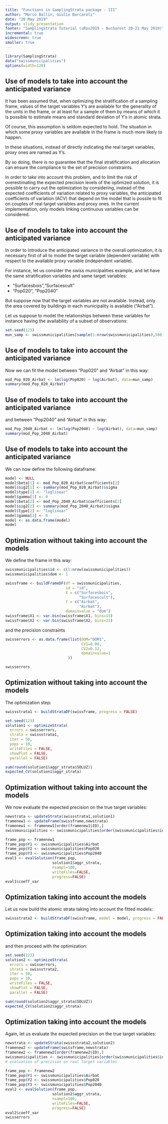 ```yaml
---
title: "Functions in SamplingStrata package - III"
author: "Marco Ballin, Giulio Barcaroli"
date: "20 May 2019"
output: slidy_presentation
footer: "SamplingStrata Tutorial (uRos2019 - Bucharest 20-21 May 2019)"
incremental: true
widescreen: true
smaller: true
---
```



```r
library(SamplingStrata)
data("swissmunicipalities")
options(width=120)
```

## Use of models to take into account the anticipated variance

It has been assumed that, when optimizing the stratification of a sampling frame,
values of the target variables Y’s are available for the generality of the units in the frame, or at least for a
sample of them by means of which it is possible to estimate means and standard deviation of Y’s in atomic
strata. 

Of course, this assumption is seldom expected to hold. The situation in which some proxy variables are
available in the frame is much more likely to happen. 

In these situations, instead of directly indicating the real target variables, proxy ones are named as Y’s. 

By so doing, there is no guarantee that the final stratification
and allocation can ensure the compliance to the set of precision constraints.

In order to take into account this problem, and to limit the risk of overestimating the expected precision levels
of the optimized solution, it is possible to carry out the optimization by considering, instead of the expected
coefficients of variation related to proxy variables, the anticipated coefficients of variation (ACV) that depend on
the model that is possile to fit on couples of real target variables and proxy ones. In the current
implementation, only models linking continuous variables can be considered.

## Use of models to take into account the anticipated variance

In order to introduce the anticipated variance in the overall optimization, it is necessary first of all to model the target variable (dependent variable) with respect to the available proxy variable (independent variable).

For instance, let us consider the swiss municipalities example, 
and let have the same stratification variables and same target variables:

- "Surfacesbois","Surfacescult"
- "Pop020", "Pop2040"

But suppose now that the target variables are not available. Instead, only the area covered by buildings in each municipality is available ("Airbat"). 

Let us suppose to model the relationships between these variables for instance having the availability of a subset of observations:

```r
set.seed(123)
mun_samp <- swissmunicipalities[sample(1:nrow(swissmunicipalities),500),]
```


## Use of models to take into account the anticipated variance

Now we can fit the model between "Pop020" and "Airbat" in this way:


```r
mod_Pop_020_Airbat <- lm(log(Pop020) ~ log(Airbat), data=mun_samp)
summary(mod_Pop_020_Airbat)
```

## Use of models to take into account the anticipated variance

and between "Pop2040" and "Airbat" in this way:

```r
mod_Pop_2040_Airbat <- lm(log(Pop2040) ~ log(Airbat), data=mun_samp)
summary(mod_Pop_2040_Airbat)
```

## Use of models to take into account the anticipated variance

We can now define the following dataframe:

```r
model <- NULL
model$beta[1] <- mod_Pop_020_Airbat$coefficients[2]
model$sig2[1] <- summary(mod_Pop_020_Airbat)$sigma
model$type[1] <- "loglinear"
model$gamma[1] <- 0
model$beta[2] <- mod_Pop_2040_Airbat$coefficients[2]
model$sig2[2] <- summary(mod_Pop_2040_Airbat)$sigma
model$type[2] <- "loglinear"
model$gamma[2] <- 0
model <- as.data.frame(model)
model
```

## Optimization without taking into account the models

We define the frame in this way:


```r
swissmunicipalities$id <- c(1:nrow(swissmunicipalities))
swissmunicipalities$dom <- 1

swissframe <- buildFrameDF(df = swissmunicipalities,
                           id = "id",
                           X = c("Surfacesbois",
                                 "Surfacescult"),
                           Y = c("Airbat",
                                 "Airbat"),
                           domainvalue = "dom")
swissframe$X1 <- var.bin(swissframe$X1, bins=15)
swissframe$X2 <- var.bin(swissframe$X2, bins=15)
```


and the precision constraints


```r
swisserrors <- as.data.frame(list(DOM="DOM1",
                                  CV1=0.08,
                                  CV2=0.12,
                                  domainvalue=1
                            ))

swisserrors
```

## Optimization without taking into account the models

The optimization step:


```r
swissstrata1 <- buildStrataDF(swissframe, progress = FALSE)

set.seed(123)
solution1 <- optimizeStrata(
  errors = swisserrors, 
  strata = swissstrata1,
  iter = 50,
  pops = 10,
  writeFiles = FALSE,
  showPlot = FALSE,
  parallel = FALSE)
```


```r
sum(round(solution1$aggr_strata$SOLUZ))
expected_CV(solution1$aggr_strata)
```

## Optimization without taking into account the models

We now evaluate the expected precision on the true target variables:

```r
newstrata <- updateStrata(swissstrata1,solution1)
framenew1 <- updateFrame(swissframe,newstrata)
framenew1 <- framenew1[order(framenew1$ID),]
swissmunicipalities <- swissmunicipalities[order(swissmunicipalities$id),]

frame_pop <- framenew1
frame_pop$Y1 <- swissmunicipalities$Airbat
frame_pop$Y2 <- swissmunicipalities$Pop020
frame_pop$Y3 <- swissmunicipalities$Pop2040
eval1 <- evalSolution(frame_pop, 
                     solution1$aggr_strata, 
                     nsampl=100, 
                     writeFiles=FALSE,
                     progress=FALSE) 
eval1$coeff_var
```

## Optimization taking into account the models

Let us now build the atomic strata taking into account the fitted models:


```r
swissstrata2 <- buildStrataDF(swissframe, model = model, progress = FALSE)
```

## Optimization taking into account the models

and then proceed with the optimization:

```r
set.seed(123)
solution2 <- optimizeStrata(
  errors = swisserrors, 
  strata = swissstrata2,
  iter = 50,
  pops = 10,
  writeFiles = FALSE,
  showPlot = FALSE,
  parallel = FALSE)

```

```r
sum(round(solution2$aggr_strata$SOLUZ))
expected_CV(solution2$aggr_strata)
```

## Optimization taking into account the models

Again, let us evaluate the expected precision on the true target variables:

```r
newstrata <- updateStrata(swissstrata2,solution2)
framenew2 <- updateFrame(swissframe,newstrata)
framenew2 <- framenew2[order(framenew2$ID),]
swissmunicipalities <- swissmunicipalities[order(swissmunicipalities$id),]
# evaluation of precision on real target variables

frame_pop <- framenew2
frame_pop$Y1 <- swissmunicipalities$Airbat
frame_pop$Y2 <- swissmunicipalities$Pop020
frame_pop$Y3 <- swissmunicipalities$Pop2040
eval2 <- evalSolution(frame_pop, 
                     solution2$aggr_strata, 
                     nsampl=100, 
                     writeFiles=FALSE,
                     progress=FALSE) 
eval2$coeff_var
swisserrors

```

